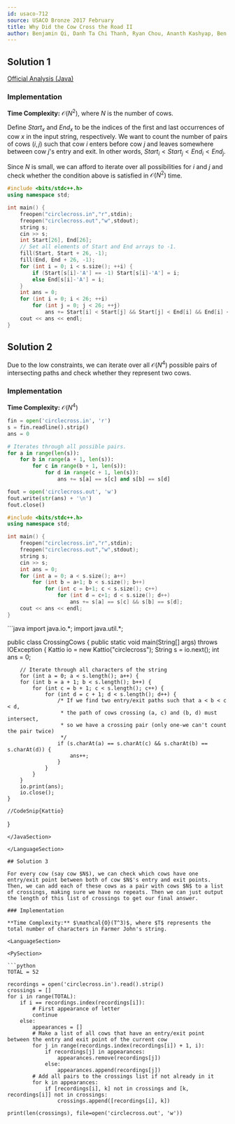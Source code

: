 ```yaml
---
id: usaco-712
source: USACO Bronze 2017 February
title: Why Did the Cow Cross the Road II
author: Benjamin Qi, Danh Ta Chi Thanh, Ryan Chou, Ananth Kashyap, Ben Dodge
---
```


## Solution 1

[Official Analysis (Java)](http://www.usaco.org/current/data/sol_circlecross_bronze_feb17.html)

### Implementation

**Time Complexity:** $\mathcal{O}(N^2)$, where $N$ is the number of cows.

<!-- Solution -->

Define $Start_x$ and $End_x$ to be the indices of the first and last occurrences
of cow $x$ in the input string, respectively. We want to count the number of
pairs of cows $(i,j)$ such that cow $i$ enters before cow $j$ and leaves
somewhere between cow $j$'s entry and exit. In other words,
$Start_i < Start_j < End_i < End_j$.

Since $N$ is small, we can afford to iterate over all possibilities for $i$ and
$j$ and check whether the condition above is satisfied in $\mathcal{O}(N^2)$
time.

<LanguageSection>

<CPPSection>

```cpp
#include <bits/stdc++.h>
using namespace std;

int main() {
	freopen("circlecross.in","r",stdin);
	freopen("circlecross.out","w",stdout);
	string s;
	cin >> s;
	int Start[26], End[26];
	// Set all elements of Start and End arrays to -1.
	fill(Start, Start + 26, -1);
	fill(End, End + 26, -1);
	for (int i = 0; i < s.size(); ++i) {
		if (Start[s[i]-'A'] == -1) Start[s[i]-'A'] = i;
		else End[s[i]-'A'] = i;
	}
	int ans = 0;
	for (int i = 0; i < 26; ++i)
		for (int j = 0; j < 26; ++j)
			ans += Start[i] < Start[j] && Start[j] < End[i] && End[i] < End[j];
	cout << ans << endl;
}
```

</CPPSection>

</LanguageSection>

## Solution 2

Due to the low constraints, we can iterate over all $\mathcal{O}(N^4)$ possible
pairs of intersecting paths and check whether they represent two cows.
	
### Implementation
	
**Time Complexity:** $\mathcal{O}(N^4)$

<LanguageSection>
	
<PySection>
	
```python	
fin = open('circlecross.in', 'r')
s = fin.readline().strip()
ans = 0

# Iterates through all possible pairs.
for a in range(len(s)):
	for b in range(a + 1, len(s)):
		for c in range(b + 1, len(s)):
			for d in range(c + 1, len(s)):
				ans += s[a] == s[c] and s[b] == s[d]

fout = open('circlecross.out', 'w')
fout.write(str(ans) + '\n')
fout.close()
```
	
</PySection>
	
<CPPSection>

```cpp
#include <bits/stdc++.h>
using namespace std;

int main() {
	freopen("circlecross.in","r",stdin);
	freopen("circlecross.out","w",stdout);
	string s;
	cin >> s;
	int ans = 0;
	for (int a = 0; a < s.size(); a++)
		for (int b = a+1; b < s.size(); b++)
			for (int c = b+1; c < s.size(); c++)
				for (int d = c+1; d < s.size(); d++)
					ans += s[a] == s[c] && s[b] == s[d];
	cout << ans << endl;
}
```

</CPPSection>
	
<JavaSection>
```java
import java.io.*;
import java.util.*;

public class CrossingCows {
	public static void main(String[] args) throws IOException {
		Kattio io = new Kattio("circlecross");
		String s = io.next();
		int ans = 0; 

		// Iterate through all characters of the string
		for (int a = 0; a < s.length(); a++) {
		for (int b = a + 1; b < s.length(); b++) {
			for (int c = b + 1; c < s.length(); c++) {
				for (int d = c + 1; d < s.length(); d++) {
					/* If we find two entry/exit paths such that a < b < c < d, 
					 * the path of cows crossing (a, c) and (b, d) must intersect,
					 * so we have a crossing pair (only one-we can't count the pair twice) 
					 */
					if (s.charAt(a) == s.charAt(c) && s.charAt(b) == s.charAt(d)) {
						ans++;
					}
				}
			}
		}
		io.print(ans);
		io.close();
	}
	
	//CodeSnip{Kattio}
}
```
</JavaSection>

</LanguageSection>

## Solution 3

For every cow (say cow $N$), we can check which cows have one entry/exit point between both of cow $N$'s entry and exit points. Then, we can add each of these cows as a pair with cows $N$ to a list of crossings, making sure we have no repeats. Then we can just output the length of this list of crossings to get our final answer.

### Implementation
	
**Time Complexity:** $\mathcal{O}(T^3)$, where $T$ represents the total number of characters in Farmer John's string.

<LanguageSection>
	
<PySection>
	
```python
TOTAL = 52
	
recordings = open('circlecross.in').read().strip()
crossings = []
for i in range(TOTAL):
	if i == recordings.index(recordings[i]):
		# First appearance of letter
		continue
	else:
		appearances = []
		# Make a list of all cows that have an entry/exit point between the entry and exit point of the current cow
		for j in range(recordings.index(recordings[i]) + 1, i):
			if recordings[j] in appearances:
				appearances.remove(recordings[j])
			else:
				appearances.append(recordings[j])
		# Add all pairs to the crossings list if not already in it
		for k in appearances:
			if [recordings[i], k] not in crossings and [k, recordings[i]] not in crossings:
				crossings.append([recordings[i], k])

print(len(crossings), file=open('circlecross.out', 'w'))
```
	
</PySection>

</LanguageSection>
